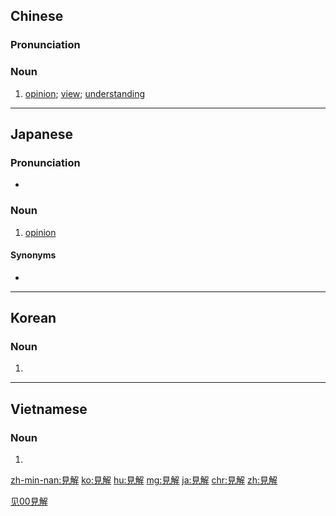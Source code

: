 {{also|见解}}
==Chinese==
{{zh-forms|s=见解}}

===Pronunciation===
{{zh-pron
|m=jiànjiě
|c=gin3 gaai2
|h=pfs=n:kien-kié/s:kian-kiái
|mn=kiàn-kái
|cat=n
}}

===Noun===
{{zh-noun}}

# [[opinion]]; [[view]]; [[understanding]]

[[Category:Intermediate Mandarin|见00見解]]

----

==Japanese==
{{ja-kanjitab|けん|かい|yomi=o}}

===Pronunciation===
* {{ja-pron|けんかい|yomi=o}}

===Noun===
{{ja-noun|けんかい}}

# [[opinion]]

====Synonyms====
* {{l|ja|意見}}

----

==Korean==
{{ko-hanjatab}}

===Noun===
{{ko-noun|hj|hangeul=견해}}

# {{hanja form of|견해}}

----

==Vietnamese==
{{vi-hantutab}}

===Noun===
{{vi-hantu}}

# {{han tu form of|kiến giải|[[opinion]]; [[view]]; [[understanding]]}}

[[zh-min-nan:見解]]
[[ko:見解]]
[[hu:見解]]
[[mg:見解]]
[[ja:見解]]
[[chr:見解]]
[[zh:見解]]